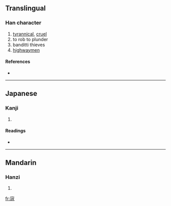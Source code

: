 ==Translingual==

===Han character===
{{Han char|rn=40|rad=宀|as=07|sn=10|four=|canj=十一山女 (JMUV)}}

# [[tyrannical]], [[cruel]]
# to rob to plunder
# banditti thieves
# [[highwaymen]]

====References====
* {{Han ref|kx=0287.101|dkj=07191|hdz=20930.040|uh=5BBC|ud=23484}}

----

==Japanese==

===Kanji===
{{ja-kanji|grade=|rs=宀07}}

# {{defn|Japanese}}

====Readings====
* {{ja-readings|on=[[こう]] (kō)|kun=[[あだ]] (ada)}}

----

==Mandarin==

===Hanzi===
{{cmn-hanzi|pin=[[kòu]] ([[kou4]])|wg=k'ou<sup>4</sup>}}

# {{defn|Mandarin}}

[[fr:宼]]